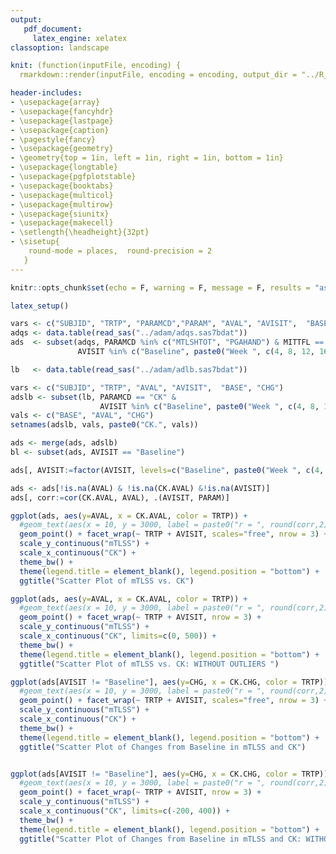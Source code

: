 ```yaml
---
output:
   pdf_document:
     latex_engine: xelatex
classoption: landscape

knit: (function(inputFile, encoding) {
  rmarkdown::render(inputFile, encoding = encoding, output_dir = "../R_Output")})

header-includes:
- \usepackage{array}
- \usepackage{fancyhdr}
- \usepackage{lastpage}
- \usepackage{caption}
- \pagestyle{fancy}
- \usepackage{geometry}
- \geometry{top = 1in, left = 1in, right = 1in, bottom = 1in}
- \usepackage{longtable}
- \usepackage{pgfplotstable}
- \usepackage{booktabs}
- \usepackage{multicol}
- \usepackage{multirow}
- \usepackage{siunitx}
- \usepackage{makecell}
- \setlength{\headheight}{32pt}
- \sisetup{ 
    round-mode = places,  round-precision = 2
   }
---
```


```r
knitr::opts_chunk$set(echo = F, warning = F, message = F, results = "asis")
```

```r

latex_setup()

vars <- c("SUBJID", "TRTP", "PARAMCD","PARAM", "AVAL", "AVISIT",  "BASE", "CHG")
adqs <- data.table(read_sas("../adam/adqs.sas7bdat"))
ads  <- subset(adqs, PARAMCD %in% c("MTLSHTOT", "PGAHAND") & MITTFL == "Y" &
               AVISIT %in% c("Baseline", paste0("Week ", c(4, 8, 12, 16))), select=vars)

lb   <- data.table(read_sas("../adam/adlb.sas7bdat"))

vars <- c("SUBJID", "TRTP", "AVAL", "AVISIT",  "BASE", "CHG")
adslb <- subset(lb, PARAMCD == "CK" &
                    AVISIT %in% c("Baseline", paste0("Week ", c(4, 8, 12, 16))), select=vars)
vals <- c("BASE", "AVAL", "CHG")
setnames(adslb, vals, paste0("CK.", vals))

ads <- merge(ads, adslb)
bl <- subset(ads, AVISIT == "Baseline")

ads[, AVISIT:=factor(AVISIT, levels=c("Baseline", paste0("Week ", c(4, 8, 12, 16))))]

ads <- ads[!is.na(AVAL) & !is.na(CK.AVAL) &!is.na(AVISIT)]
ads[, corr:=cor(CK.AVAL, AVAL), .(AVISIT, PARAM)]

ggplot(ads, aes(y=AVAL, x = CK.AVAL, color = TRTP)) + 
  #geom_text(aes(x = 10, y = 3000, label = paste0("r = ", round(corr,2)))) + 
  geom_point() + facet_wrap(~ TRTP + AVISIT, scales="free", nrow = 3) +
  scale_y_continuous("mTLSS") +
  scale_x_continuous("CK") + 
  theme_bw() + 
  theme(legend.title = element_blank(), legend.position = "bottom") +
  ggtitle("Scatter Plot of mTLSS vs. CK") 

ggplot(ads, aes(y=AVAL, x = CK.AVAL, color = TRTP)) + 
  #geom_text(aes(x = 10, y = 3000, label = paste0("r = ", round(corr,2)))) + 
  geom_point() + facet_wrap(~ TRTP + AVISIT, nrow = 3) +
  scale_y_continuous("mTLSS") +
  scale_x_continuous("CK", limits=c(0, 500)) + 
  theme_bw() + 
  theme(legend.title = element_blank(), legend.position = "bottom") +
  ggtitle("Scatter Plot of mTLSS vs. CK: WITHOUT OUTLIERS ") 

ggplot(ads[AVISIT != "Baseline"], aes(y=CHG, x = CK.CHG, color = TRTP)) + 
  #geom_text(aes(x = 10, y = 3000, label = paste0("r = ", round(corr,2)))) + 
  geom_point() + facet_wrap(~ TRTP + AVISIT, scales="free", nrow = 3) +
  scale_y_continuous("mTLSS") +
  scale_x_continuous("CK") + 
  theme_bw() + 
  theme(legend.title = element_blank(), legend.position = "bottom") +
  ggtitle("Scatter Plot of Changes from Baseline in mTLSS and CK") 


ggplot(ads[AVISIT != "Baseline"], aes(y=CHG, x = CK.CHG, color = TRTP)) + 
  #geom_text(aes(x = 10, y = 3000, label = paste0("r = ", round(corr,2)))) + 
  geom_point() + facet_wrap(~ TRTP + AVISIT, nrow = 3) +
  scale_y_continuous("mTLSS") +
  scale_x_continuous("CK", limits=c(-200, 400)) + 
  theme_bw() + 
  theme(legend.title = element_blank(), legend.position = "bottom") +
  ggtitle("Scatter Plot of Changes from Baseline in mTLSS and CK: WITHOUT OUTLIERS ") 


```